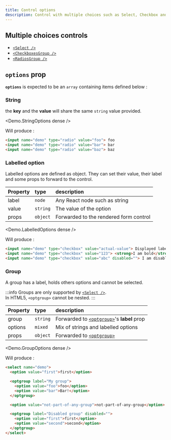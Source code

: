 ```yaml
---
title: Control options
description: Control with multiple choices such as Select, Checkbox and Radio in HTML5
---
```



<!-- docusaurus do not support css import from node_modules -->
<style type="text/css"> { ConcreteFormStyles } </style>

## Multiple choices controls

- [`<Select />`](./api#select-)
- [`<CheckboxesGroup />`](./api#checkboxesgroup-)
- [`<RadiosGroup />`](./api#radiosgroup-)

## `options` prop

**`options`** is expected to be an `array` containing items defined below :

### String
the **key** and the **value** will share the same `string` value provided.

<Demo.StringOptions dense />

Will produce :
```html
<input name="demo" type="radio" value="foo"> foo
<input name="demo" type="radio" value="bar"> bar
<input name="demo" type="radio" value="baz"> baz
```

### Labelled option
Labelled options are defined as object. They can set their value, their label and some props to forward to the control.

| Property | type | description |
| :--- | :--- | :--- |
| label | `node` | Any React node such as string |
| value | `string` | The value of the option |
| props | `object` | Forwarded to the rendered form control |

<Demo.LabelledOptions dense />

Will produce :
```html
<input name="demo" type="checkbox" value="actual-value"> Displayed label
<input name="demo" type="checkbox" value="123"> <strong>I am bold</strong>
<input name="demo" type="checkbox" value="abc" disabled=""> I am disabled
```

### Group
A group has a label, holds others options and cannot be selected.

:::info
Groups are only supported by [`<Select />`](./api#select-).<br />
In HTML5, `<optgroup>` cannot be nested.
:::

| Property | type | description |
| :--- | :--- | :--- |
| group | `string` | Forwarded to [`<optgroup>`](https://developer.mozilla.org/en-US/docs/Web/HTML/Element/optgroup)'s **label** prop |
| options | `mixed` | Mix of strings and labelled options |
| props | `object` | Forwarded to [`<optgroup>`](https://developer.mozilla.org/en-US/docs/Web/HTML/Element/optgroup) |

<Demo.GroupOptions dense />

Will produce :
```html
<select name="demo">
  <option value="first">first</option>

  <optgroup label="My group">
    <option value="foo">foo</option>
    <option value="bar">Bar!</option>
  </optgroup>

  <option value="not-part-of-any-group">not-part-of-any-group</option>

  <optgroup label="Disabled group" disabled="">
    <option value="first">first</option>
    <option value="second">second</option>
  </optgroup>
</select>
```